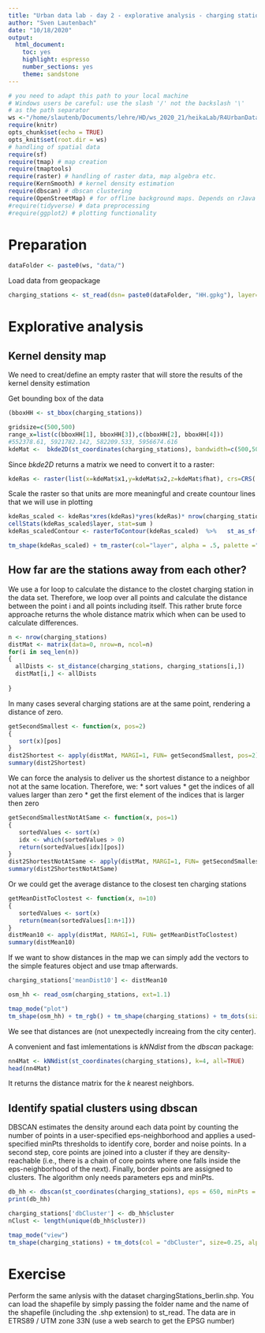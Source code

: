 ```yaml
---
title: "Urban data lab - day 2 - explorative analysis - charging stations HH"
author: "Sven Lautenbach"
date: "10/18/2020"
output: 
  html_document: 
    toc: yes
    highlight: espresso
    number_sections: yes
    theme: sandstone
---
```


```r
# you need to adapt this path to your local machine
# Windows users be careful: use the slash '/' not the backslash '\'
# as the path separator
ws <-"/home/slautenb/Documents/lehre/HD/ws_2020_21/heikaLab/R4UrbanDataLab_2020/" 
require(knitr)
opts_chunk$set(echo = TRUE)
opts_knit$set(root.dir = ws)
# handling of spatial data
require(sf)
require(tmap) # map creation
require(tmaptools)
require(raster) # handling of raster data, map algebra etc.
require(KernSmooth) # kernel density estimation
require(dbscan) # dbscan clustering
require(OpenStreetMap) # for offline background maps. Depends on rJava that might be a bit tricky to install. Functionality is not essential, you might just outcomment the lines that require OpenStreetMap-package functionality
#require(tidyverse) # data preprocessing
#require(ggplot2) # plotting functionality
```

# Preparation

```r
dataFolder <- paste0(ws, "data/")
```


Load data from geopackage


```r
charging_stations <- st_read(dsn= paste0(dataFolder, "HH.gpkg"), layer="chargingStations")
```

# Explorative analysis

## Kernel density map

We need to creat/define an empty raster that will store the results of the kernel density estimation

Get bounding box of the data

```r
(bboxHH <- st_bbox(charging_stations))
```


```r
gridsize=c(500,500)
range_x=list(c(bboxHH[1], bboxHH[3]),c(bboxHH[2], bboxHH[4]))
#552378.61, 5921782.142, 582209.533, 5956674.616
kdeMat <-  bkde2D(st_coordinates(charging_stations), bandwidth=c(500,500), gridsize=gridsize, range.x=range_x)
```

Since *bkde2D* returns a matrix we need to convert it to a raster:

```r
kdeRas <- raster(list(x=kdeMat$x1,y=kdeMat$x2,z=kdeMat$fhat), crs=CRS('+init=EPSG:25832') )
```

Scale the raster so that units are more meaningful and create countour lines that we will use in plotting

```r
kdeRas_scaled <- kdeRas*xres(kdeRas)*yres(kdeRas)* nrow(charging_stations)
cellStats(kdeRas_scaled$layer, stat=sum )
kdeRas_scaledContour <- rasterToContour(kdeRas_scaled)  %>%   st_as_sf()
```


```r
tm_shape(kdeRas_scaled) + tm_raster(col="layer", alpha = .5, palette ="-plasma", title = "Kernel density estimate", style = "kmeans" ) + tm_shape(charging_stations) + tm_dots(alpha=.5) + tm_shape(kdeRas_scaledContour) + tm_lines() + tm_text(text="level", col="white", shadow=TRUE, along.lines=TRUE)
```

## How far are the stations away from each other?

We use a for loop to calculate the distance to the clostet charging station in the data set. Therefore, we loop over all points and calculate the distance between the point i and all points including itself. This rather brute force approache returns the whole distance matrix which when can be used to calculate differences.


```r
n <- nrow(charging_stations)
distMat <- matrix(data=0, nrow=n, ncol=n)
for(i in seq_len(n))
{
  allDists <- st_distance(charging_stations, charging_stations[i,])
  distMat[i,] <- allDists
  
}
```

In many cases several charging stations are at the same point, rendering a distance of zero.

```r
getSecondSmallest <- function(x, pos=2)
{
   sort(x)[pos]
}
dist2Shortest <- apply(distMat, MARGI=1, FUN= getSecondSmallest, pos=2)
summary(dist2Shortest)
```

We can force the analysis to deliver us the shortest distance to a neighbor not at the same location. Therefore, we:
  * sort values
  * get the indices of all values larger than zero
  * get the first element of the indices that is larger then zero

```r
getSecondSmallestNotAtSame <- function(x, pos=1)
{
   sortedValues <- sort(x)
   idx <- which(sortedValues > 0)
   return(sortedValues[idx][pos])
}
dist2ShortestNotAtSame <- apply(distMat, MARGI=1, FUN= getSecondSmallestNotAtSame)
summary(dist2ShortestNotAtSame)
```

Or we could get the average distance to the closest ten charging stations


```r
getMeanDistToClostest <- function(x, n=10)
{
   sortedValues <- sort(x)
   return(mean(sortedValues[1:n+1]))
}
distMean10 <- apply(distMat, MARGI=1, FUN= getMeanDistToClostest)
summary(distMean10)
```

If we want to show distances in the map we can simply add the vectors to the simple features object and use tmap afterwards.

```r
charging_stations['meanDist10'] <- distMean10
```

```r
osm_hh <- read_osm(charging_stations, ext=1.1)
```


```r
tmap_mode("plot")
tm_shape(osm_hh) + tm_rgb() + tm_shape(charging_stations) + tm_dots(size="meanDist10", legend.size.show = TRUE, title.size = "Mean distance to closest 10 stations" ) + tm_basemap(server= "OpenStreetMap.DE") + tm_layout(legend.outside=TRUE) + tm_scale_bar()
```

We see that distances are (not unexpectedly increaing from the city center).

A convenient and fast imlementations is *kNNdist* from the *dbscan* package:

```r
nn4Mat <- kNNdist(st_coordinates(charging_stations), k=4, all=TRUE)
head(nn4Mat)
```

It returns the distance matrix for the *k* nearest neighbors.


## Identify spatial clusters using dbscan

DBSCAN estimates the density around each data point by counting the number of points in a user-specified eps-neighborhood and applies a used-specified minPts thresholds to identify core, border and noise points. In a second step, core points are joined into a cluster if they are density-reachable (i.e., there is a chain of core points where one falls inside the eps-neighborhood of the next). Finally, border points are assigned to clusters. The algorithm only needs parameters eps and minPts.


```r
db_hh <- dbscan(st_coordinates(charging_stations), eps = 650, minPts = 7)
print(db_hh)
```

```r
charging_stations['dbCluster'] <- db_hh$cluster
nClust <- length(unique(db_hh$cluster))
```

```r
tmap_mode("view")
tm_shape(charging_stations) + tm_dots(col = "dbCluster", size=0.25, alpha=.5, palette="Accent", n=nClust) + tm_basemap(server= "OpenStreetMap.DE") + tm_scale_bar()
```
# Exercise

Perform the same anlysis with the dataset chargingStations_berlin.shp. You can load the shapefile by simply passing the folder name and the name of the shapefile (including the .shp extension) to st_read.
The data are in ETRS89 / UTM zone 33N (use a web search to get the EPSG number)